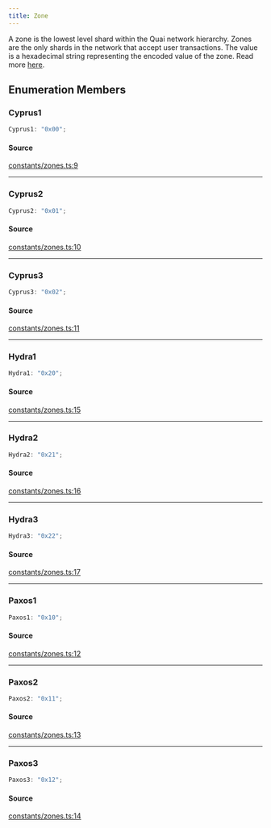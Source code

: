 ```yaml
---
title: Zone
---
```


A zone is the lowest level shard within the Quai network hierarchy. Zones are the only shards in the network that
accept user transactions. The value is a hexadecimal string representing the encoded value of the zone. Read more
[here](https://github.com/quai-network/qips/blob/master/qip-0002.md).

## Enumeration Members

### Cyprus1

```ts
Cyprus1: "0x00";
```

#### Source

[constants/zones.ts:9](https://github.com/dominant-strategies/quais.js/blob/7ad0a969a30d30fc2cf79fa0dcda980927cb6fd5/src/constants/zones.ts#L9)

***

### Cyprus2

```ts
Cyprus2: "0x01";
```

#### Source

[constants/zones.ts:10](https://github.com/dominant-strategies/quais.js/blob/7ad0a969a30d30fc2cf79fa0dcda980927cb6fd5/src/constants/zones.ts#L10)

***

### Cyprus3

```ts
Cyprus3: "0x02";
```

#### Source

[constants/zones.ts:11](https://github.com/dominant-strategies/quais.js/blob/7ad0a969a30d30fc2cf79fa0dcda980927cb6fd5/src/constants/zones.ts#L11)

***

### Hydra1

```ts
Hydra1: "0x20";
```

#### Source

[constants/zones.ts:15](https://github.com/dominant-strategies/quais.js/blob/7ad0a969a30d30fc2cf79fa0dcda980927cb6fd5/src/constants/zones.ts#L15)

***

### Hydra2

```ts
Hydra2: "0x21";
```

#### Source

[constants/zones.ts:16](https://github.com/dominant-strategies/quais.js/blob/7ad0a969a30d30fc2cf79fa0dcda980927cb6fd5/src/constants/zones.ts#L16)

***

### Hydra3

```ts
Hydra3: "0x22";
```

#### Source

[constants/zones.ts:17](https://github.com/dominant-strategies/quais.js/blob/7ad0a969a30d30fc2cf79fa0dcda980927cb6fd5/src/constants/zones.ts#L17)

***

### Paxos1

```ts
Paxos1: "0x10";
```

#### Source

[constants/zones.ts:12](https://github.com/dominant-strategies/quais.js/blob/7ad0a969a30d30fc2cf79fa0dcda980927cb6fd5/src/constants/zones.ts#L12)

***

### Paxos2

```ts
Paxos2: "0x11";
```

#### Source

[constants/zones.ts:13](https://github.com/dominant-strategies/quais.js/blob/7ad0a969a30d30fc2cf79fa0dcda980927cb6fd5/src/constants/zones.ts#L13)

***

### Paxos3

```ts
Paxos3: "0x12";
```

#### Source

[constants/zones.ts:14](https://github.com/dominant-strategies/quais.js/blob/7ad0a969a30d30fc2cf79fa0dcda980927cb6fd5/src/constants/zones.ts#L14)
